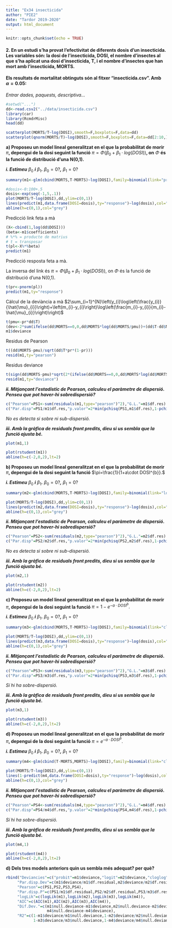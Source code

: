 ---
title: "Ex34 insecticida"
author: "PIE2"
date: "Tardor 2019-2020"
output: html_document
---

```{r setup, include=FALSE}
knitr::opts_chunk$set(echo = TRUE)
```

#### 2. En un estudi s'ha provat l'efectivitat de diferents dosis d'un insecticida. Les variables són: la dosi de l'insecticida, DOSI, el nombre d'insectes al que s'ha aplicat una dosi d'insecticida, T, i el nombre d'insectes que han mort amb l'insecticida, MORTS.

#### Els resultats de mortalitat obtinguts són al fitxer “insecticida.csv”. Amb $\alpha=0.05$:

*Entrar dades, paquests, descriptiva...*

```{r}
#setwd("...")
dd<-read.csv2("../data/insecticida.csv")
library(car)
library(RcmdrMisc)
head(dd)

scatterplot(MORTS/T~log(DOSI),smooth=F,boxplots=F,data=dd)
scatterplot(qnorm(MORTS/T)~log(DOSI),smooth=F,boxplots=F,data=dd[2:10,])
```

**a) Proposeu un model lineal generalitzat en el que la probabilitat de morir** $\pi$**, depengui de la dosi seguint la funció** $\pi=\Phi\left(\beta_{0}+\beta_{1}\cdot log\left(DOSI\right)\right)$**, on** $\Phi$ **és la funció de distribució d'una N(0,1).** 

***i. Estimeu*** $\beta_{0}$ ***i*** $\beta_{1}$***.*** $\beta_{0}=0?$***,*** $\beta_{1}=0?$

```{r}
summary(m1<-glm(cbind(MORTS,T-MORTS)~log(DOSI),family=binomial(link="probit"),data=dd))

#dosis<-0:100+.5
dosis<-exp(seq(-1,5,.1))
plot(MORTS/T~log(DOSI),dd,ylim=c(0,1))
lines(predict(m1,data.frame(DOSI=dosis),ty="response")~log(dosis),col="red")
abline(h=c(0,1),col="grey")
```

Predicció link feta a mà

```{r}
(X<-cbind(1,log(dd$DOSI)))
(beta<-m1$coefficients)
# %*% = producte de matrius
# t = transposar
t(pl<-X%*%beta)
predict(m1)
```

Predicció resposta feta a mà.

La inversa del link és  $\pi=\Phi\left(\beta_{0}+\beta_{1}\cdot log\left(DOSI\right)\right)$, on $\Phi$ és la funció de distribució d'una N(0,1).

```{r}
t(pr<-pnorm(pl))
predict(m1,ty="response")
```

Càlcul de la deviància a mà $2\sum_{i=1}^{N}\left(y_{i}\log\left(\frac{y_{i}}{\hat{\mu}_{i}}\right)+\left(m_{i}-y_{i}\right)\log\left(\frac{m_{i}-y_{i}}{m_{i}-\hat{\mu}_{i}}\right)\right)$

```{r}
t(pmu<-pr*dd$T)
(dev<-2*sum(ifelse(dd$MORTS==0,0,dd$MORTS*log(dd$MORTS/pmu))+(dd$T-dd$MORTS)*log((dd$T-dd$MORTS)/(dd$T-pmu))))
m1$deviance
```

Residus de Pearson

```{r}
t((dd$MORTS-pmu)/sqrt(dd$T*pr*(1-pr)))
resid(m1,ty="pearson")

```

Residus deviance

```{r}
t(sign(dd$MORTS-pmu)*sqrt(2*(ifelse(dd$MORTS==0,0,dd$MORTS*log(dd$MORTS/pmu))+(dd$T-dd$MORTS)*log((dd$T-dd$MORTS)/(dd$T-pmu)))))
resid(m1,ty="deviance")
```


***ii. Mitjançant l'estadístic de Pearson, calculeu el paràmetre de dispersió. Penseu que pot haver-hi sobredispersió?***

```{r}
c("Pearson"=PS1<-sum(residuals(m1,type="pearson")^2),"G.L."=m1$df.res)
c("Par.disp"=PS1/m1$df.res,"p.valor"=2*min(pchisq(PS1,m1$df.res),1-pchisq(PS1,m1$df.res)))

```

*No es detecta si sobre ni sub-dispersió.*

***iii. Amb la gràfica de residuals front predits, dieu si us sembla que la funció ajusta bé.***

```{r}
plot(m1,1)

plot(rstudent(m1))
abline(h=c(-2,0,2),lt=2)
```


**b) Proposeu un model lineal generalitzat en el que la probabilitat de morir** $\pi$**, depengui de la dosi seguint la funció** $\pi=\frac{1}{1+a\cdot DOSI^{b}}.$ 

***i. Estimeu*** $\beta_{0}$ ***i*** $\beta_{1}$***.*** $\beta_{0}=0?$***,*** $\beta_{1}=0?$

```{r}
summary(m2<-glm(cbind(MORTS,T-MORTS)~log(DOSI),family=binomial(link="logit"),data=dd))

plot(MORTS/T~log(DOSI),dd,ylim=c(0,1))
lines(predict(m2,data.frame(DOSI=dosis),ty="response")~log(dosis),col="red")
abline(h=c(0,1),col="grey")
```

***ii. Mitjançant l'estadístic de Pearson, calculeu el paràmetre de dispersió. Penseu que pot haver-hi sobredispersió?***

```{r}
c("Pearson"=PS2<-sum(residuals(m2,type="pearson")^2),"G.L."=m2$df.res)
c("Par.disp"=PS2/m2$df.res,"p.valor"=2*min(pchisq(PS2,m2$df.res),1-pchisq(PS2,m2$df.res)))

```

*No es detecta si sobre ni sub-dispersió.*

***iii. Amb la gràfica de residuals front predits, dieu si us sembla que la funció ajusta bé.***

```{r}
plot(m2,1)

plot(rstudent(m2))
abline(h=c(-2,0,2),lt=2)
```



**c) Proposeu un model lineal generalitzat en el que la probabilitat de morir** $\pi$**, depengui de la dosi seguint la funció** $\pi=1-e^{-a\cdot DOSI^{b}}.$ 

***i. Estimeu*** $\beta_{0}$ ***i*** $\beta_{1}$***.*** $\beta_{0}=0?$***,*** $\beta_{1}=0?$

```{r}
summary(m3<-glm(cbind(MORTS,T-MORTS)~log(DOSI),family=binomial(link="cloglog"),data=dd))

plot(MORTS/T~log(DOSI),dd,ylim=c(0,1))
lines(predict(m3,data.frame(DOSI=dosis),ty="response")~log(dosis),col="red")
abline(h=c(0,1),col="grey")
```

***ii. Mitjançant l'estadístic de Pearson, calculeu el paràmetre de dispersió. Penseu que pot haver-hi sobredispersió?***

```{r}
c("Pearson"=PS3<-sum(residuals(m3,type="pearson")^2),"G.L."=m3$df.res)
c("Par.disp"=PS3/m3$df.res,"p.valor"=2*min(pchisq(PS3,m3$df.res),1-pchisq(PS3,m3$df.res)))

```

*Sí hi ha sobre-dispersió.*

***iii. Amb la gràfica de residuals front predits, dieu si us sembla que la funció ajusta bé.***

```{r}
plot(m3,1)

plot(rstudent(m3))
abline(h=c(-2,0,2),lt=2)
```

**d) Proposeu un model lineal generalitzat en el que la probabilitat de morir** $\pi$**, depengui de la dosi seguint la funció** $\pi=e^{-a\cdot DOSI^{b}}.$ 

***i. Estimeu*** $\beta_{0}$ ***i*** $\beta_{1}$***.*** $\beta_{0}=0?$***,*** $\beta_{1}=0?$

```{r}
summary(m4<-glm(cbind(T-MORTS,MORTS)~log(DOSI),family=binomial(link="cloglog"),data=dd))

plot(MORTS/T~log(DOSI),dd,ylim=c(0,1))
lines(1-predict(m4,data.frame(DOSI=dosis),ty="response")~log(dosis),col="red")
abline(h=c(0,1),col="grey")
```

***ii. Mitjançant l'estadístic de Pearson, calculeu el paràmetre de dispersió. Penseu que pot haver-hi sobredispersió?***

```{r}
c("Pearson"=PS4<-sum(residuals(m4,type="pearson")^2),"G.L."=m4$df.res)
c("Par.disp"=PS4/m4$df.res,"p.valor"=2*min(pchisq(PS4,m4$df.res),1-pchisq(PS4,m4$df.res)))

```

*Sí hi ha sobre-dispersió.*

***iii. Amb la gràfica de residuals front predits, dieu si us sembla que la funció ajusta bé.***

```{r}
plot(m4,1)

plot(rstudent(m4))
abline(h=c(-2,0,2),lt=2)
```



**d) Dels tres models anteriors quin us sembla més adequat? per què?**

```{r}
rbind("Deviancies"=c("probit"=m1$deviance,"logit"=m2$deviance,"cloglog"=m3$deviance,"loglog"=m4$deviance),
     "Par.disp.Dev"=c(m1$deviance/m1$df.residual,m2$deviance/m2$df.residual,m3$deviance/m3$df.residual,m4$deviance/m4$df.residual),
     "Pearson"=c(PS1,PS2,PS3,PS4),
     "Par.disp.P"=c(PS1/m1$df.residual,PS2/m2$df.residual,PS3/m3$df.residual,PS4/m4$df.residual),
     "logLik"=c(logLik(m1),logLik(m2),logLik(m3),logLik(m4)),
     "AIC"=c(AIC(m1),AIC(m2),AIC(m3),AIC(m4)),
     "Dif.Dev."=c(m1$null.deviance-m1$deviance,m2$null.deviance-m2$deviance,m3$null.deviance-m3$deviance,
                  m4$null.deviance-m4$deviance),
     "R2"=c(1-m1$deviance/m1$null.deviance,1-m2$deviance/m2$null.deviance,
            1-m3$deviance/m3$null.deviance,1-m4$deviance/m4$null.deviance))
```

